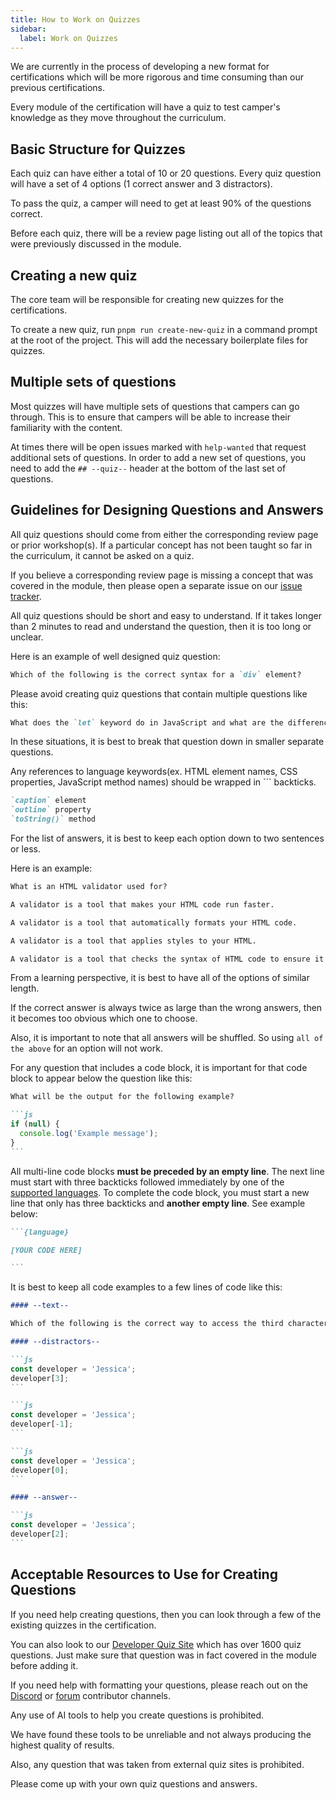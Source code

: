 ```yaml
---
title: How to Work on Quizzes
sidebar:
  label: Work on Quizzes
---
```



We are currently in the process of developing a new format for certifications which will be more rigorous and time consuming than our previous certifications.

Every module of the certification will have a quiz to test camper's knowledge as they move throughout the curriculum.

## Basic Structure for Quizzes

Each quiz can have either a total of 10 or 20 questions. Every quiz question will have a set of 4 options (1 correct answer and 3 distractors).

To pass the quiz, a camper will need to get at least 90% of the questions correct.

Before each quiz, there will be a review page listing out all of the topics that were previously discussed in the module.

## Creating a new quiz

The core team will be responsible for creating new quizzes for the certifications.

To create a new quiz, run `pnpm run create-new-quiz` in a command prompt at the root of the project. This will add the necessary boilerplate files for quizzes.

## Multiple sets of questions

Most quizzes will have multiple sets of questions that campers can go through. This is to ensure that campers
will be able to increase their familiarity with the content.

At times there will be open issues marked with `help-wanted` that request additional sets of questions. In order to add a new set of
questions, you need to add the `## --quiz--` header at the bottom of the last set of questions.

## Guidelines for Designing Questions and Answers

All quiz questions should come from either the corresponding review page or prior workshop(s). If a particular concept has not been taught so far in the curriculum, it cannot be asked on a quiz.

If you believe a corresponding review page is missing a concept that was covered in the module, then please open a separate issue on our [issue tracker](https://github.com/freeCodeCamp/freeCodeCamp/issues).

All quiz questions should be short and easy to understand. If it takes longer than 2 minutes to read and understand the question, then it is too long or unclear.

Here is an example of well designed quiz question:

```md
Which of the following is the correct syntax for a `div` element?
```

<Aside type="caution">

Please avoid creating quiz questions that contain multiple questions like this:

```md
What does the `let` keyword do in JavaScript and what are the differences between `let`, `var` and `const`?
```

In these situations, it is best to break that question down in smaller separate questions.

</Aside>

Any references to language keywords(ex. HTML element names, CSS properties, JavaScript method names) should be wrapped in `\`` backticks.

```md
`caption` element
`outline` property
`toString()` method
```

For the list of answers, it is best to keep each option down to two sentences or less.

Here is an example:

```md
What is an HTML validator used for?

A validator is a tool that makes your HTML code run faster.

A validator is a tool that automatically formats your HTML code.

A validator is a tool that applies styles to your HTML.

A validator is a tool that checks the syntax of HTML code to ensure it is valid.
```

<Aside type="tip">

From a learning perspective, it is best to have all of the options of similar length.

If the correct answer is always twice as large than the wrong answers, then it becomes too obvious which one to choose.

Also, it is important to note that all answers will be shuffled. So using `all of the above` for an option will not work.

</Aside>

For any question that includes a code block, it is important for that code block to appear below the question like this:

````md
What will be the output for the following example?

```js
if (null) {
  console.log('Example message');
}
```
````

All multi-line code blocks **must be preceded by an empty line**. The next line must start with three backticks followed immediately by one of the [supported languages](https://prismjs.com/#supported-languages). To complete the code block, you must start a new line that only has three backticks and **another empty line**. See example below:

````md
```{language}

[YOUR CODE HERE]

```
````

It is best to keep all code examples to a few lines of code like this:

````md
#### --text--

Which of the following is the correct way to access the third character of a string?

#### --distractors--

```js
const developer = 'Jessica';
developer[3];
```

```js
const developer = 'Jessica';
developer[-1];
```

```js
const developer = 'Jessica';
developer[0];
```

#### --answer--

```js
const developer = 'Jessica';
developer[2];
```
````

## Acceptable Resources to Use for Creating Questions

If you need help creating questions, then you can look through a few of the existing quizzes in the certification.

You can also look to our [Developer Quiz Site](https://developerquiz.org/) which has over 1600 quiz questions. Just make sure that question was in fact covered in the module before adding it.

If you need help with formatting your questions, please reach out on the [Discord](https://discord.com/invite/freecodecamp-692816967895220344) or [forum](https://forum.freecodecamp.org/) contributor channels.

<Aside type="danger">

Any use of AI tools to help you create questions is prohibited.

We have found these tools to be unreliable and not always producing the highest quality of results.

Also, any question that was taken from external quiz sites is prohibited.

Please come up with your own quiz questions and answers.

</Aside>

